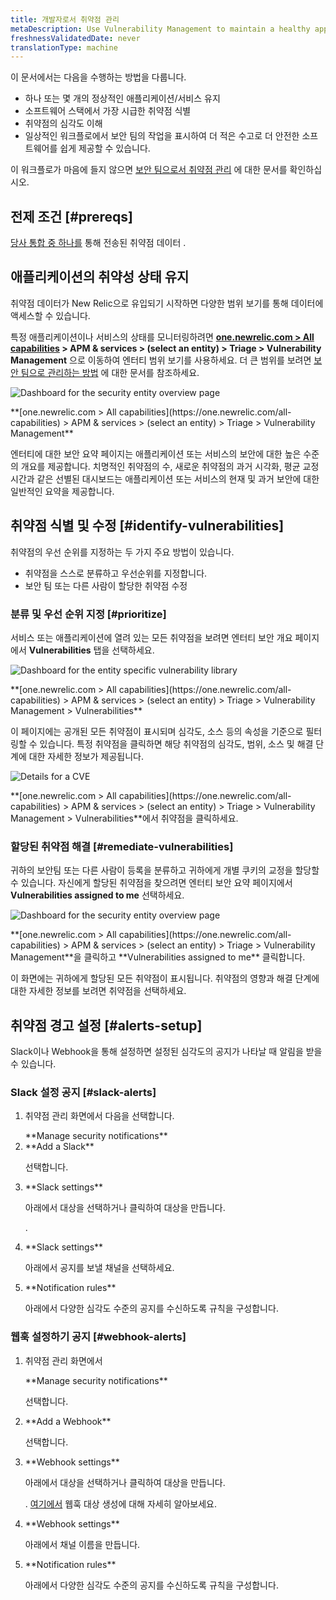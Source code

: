```yaml
---
title: 개발자로서 취약점 관리
metaDescription: Use Vulnerability Management to maintain a healthy application and remediate vulnerabilities as a developer.
freshnessValidatedDate: never
translationType: machine
---
```


이 문서에서는 다음을 수행하는 방법을 다룹니다.

* 하나 또는 몇 개의 정상적인 애플리케이션/서비스 유지
* 소프트웨어 스택에서 가장 시급한 취약점 식별
* 취약점의 심각도 이해
* 일상적인 워크플로에서 보안 팀의 작업을 표시하여 더 적은 수고로 더 안전한 소프트웨어를 쉽게 제공할 수 있습니다.

이 워크플로가 마음에 들지 않으면 [보안 팀으로서 취약점 관리](/docs/vulnerability-management/security-workflow) 에 대한 문서를 확인하십시오.

## 전제 조건 [#prereqs]

[당사 통합 중 하나를](/docs/vulnerability-management/integrations/overview) 통해 전송된 취약점 데이터 .

## 애플리케이션의 취약성 상태 유지

취약점 데이터가 New Relic으로 유입되기 시작하면 다양한 범위 보기를 통해 데이터에 액세스할 수 있습니다.

특정 애플리케이션이나 서비스의 상태를 모니터링하려면 <DNT>**[one.newrelic.com > All capabilities](https://one.newrelic.com/all-capabilities) > APM & services > (select an entity) > Triage > Vulnerability Management**</DNT> 으로 이동하여 엔터티 범위 보기를 사용하세요. 더 큰 범위를 보려면 [보안 팀으로 관리하는 방법](/docs/vulnerability-management/security-workflow) 에 대한 문서를 참조하세요.

<img
  title="Entity overview"
  alt="Dashboard for the security entity overview page"
  src="/images/security_screenshot-full_security-overview.webp"
/>

<figcaption>
  <DNT>
    **[one.newrelic.com > All capabilities](https://one.newrelic.com/all-capabilities) > APM & services > (select an entity) > Triage > Vulnerability Management**
  </DNT>
</figcaption>

엔터티에 대한 보안 요약 페이지는 애플리케이션 또는 서비스의 보안에 대한 높은 수준의 개요를 제공합니다. 치명적인 취약점의 수, 새로운 취약점의 과거 시각화, 평균 교정 시간과 같은 선별된 대시보드는 애플리케이션 또는 서비스의 현재 및 과거 보안에 대한 일반적인 요약을 제공합니다.

## 취약점 식별 및 수정 [#identify-vulnerabilities]

취약점의 우선 순위를 지정하는 두 가지 주요 방법이 있습니다.

* 취약점을 스스로 분류하고 우선순위를 지정합니다.
* 보안 팀 또는 다른 사람이 할당한 취약점 수정

### 분류 및 우선 순위 지정 [#prioritize]

서비스 또는 애플리케이션에 열려 있는 모든 취약점을 보려면 엔터티 보안 개요 페이지에서 <DNT>**Vulnerabilities**</DNT> 탭을 선택하세요.

<img
  title="Vulnerability library"
  alt="Dashboard for the entity specific vulnerability library"
  src="/images/vulnLibrary.webp"
/>

<figcaption>
  <DNT>
    **[one.newrelic.com > All capabilities](https://one.newrelic.com/all-capabilities) > APM & services > (select an entity) > Triage > Vulnerability Management > Vulnerabilities**
  </DNT>
</figcaption>

이 페이지에는 공개된 모든 취약점이 표시되며 심각도, 소스 등의 속성을 기준으로 필터링할 수 있습니다. 특정 취약점을 클릭하면 해당 취약점의 심각도, 범위, 소스 및 해결 단계에 대한 자세한 정보가 제공됩니다.

<img
  title="CVE Detail"
  alt="Details for a CVE"
  src="/images/cve-detail.webp"
/>

<figcaption>
  <DNT>**[one.newrelic.com > All capabilities](https://one.newrelic.com/all-capabilities) > APM & services > (select an entity) > Triage > Vulnerability Management > Vulnerabilities**</DNT>에서 취약점을 클릭하세요.
</figcaption>

### 할당된 취약점 해결 [#remediate-vulnerabilities]

귀하의 보안팀 또는 다른 사람이 등록을 분류하고 귀하에게 개별 쿠키의 교정을 할당할 수 있습니다. 자신에게 할당된 취약점을 찾으려면 엔터티 보안 요약 페이지에서 <DNT>**Vulnerabilities assigned to me**</DNT> 선택하세요.

<img
  title="Assigned vulnerabilities"
  alt="Dashboard for the security entity overview page"
  src="/images/vulnerabilities-assigned.webp"
/>

<figcaption>
  <DNT>**[one.newrelic.com > All capabilities](https://one.newrelic.com/all-capabilities) > APM & services > (select an entity) > Triage > Vulnerability Management**</DNT>을 클릭하고 <DNT>**Vulnerabilities assigned to me**</DNT> 클릭합니다.
</figcaption>

이 화면에는 귀하에게 할당된 모든 취약점이 표시됩니다. 취약점의 영향과 해결 단계에 대한 자세한 정보를 보려면 취약점을 선택하세요.

## 취약점 경고 설정 [#alerts-setup]

Slack이나 Webhook을 통해 <InlinePopover type="alerts"/>설정하면 설정된 심각도의 공지가 나타날 때 알림을 받을 수 있습니다.

### Slack 설정 공지 [#slack-alerts]

1. 취약점 관리 화면에서 다음을 선택합니다.

   <DNT>
     **Manage security notifications**
   </DNT>

2. <DNT>
     **Add a Slack**
   </DNT>

   선택합니다.

3. <DNT>
     **Slack settings**
   </DNT>

   아래에서 대상을 선택하거나 클릭하여 대상을 만듭니다.

   <Icon name="fe-plus-circle"/>

   .

4. <DNT>
     **Slack settings**
   </DNT>

   아래에서 공지를 보낼 채널을 선택하세요.

5. <DNT>
     **Notification rules**
   </DNT>

   아래에서 다양한 심각도 수준의 공지를 수신하도록 규칙을 구성합니다.

### 웹훅 설정하기 공지 [#webhook-alerts]

1. 취약점 관리 화면에서

   <DNT>
     **Manage security notifications**
   </DNT>

   선택합니다.

2. <DNT>
     **Add a Webhook**
   </DNT>

   선택합니다.

3. <DNT>
     **Webhook settings**
   </DNT>

   아래에서 대상을 선택하거나 클릭하여 대상을 만듭니다.

   <Icon name="fe-plus-circle"/>

   . [여기에서](/docs/alerts-applied-intelligence/notifications/notification-integrations/#webhook) 웹훅 대상 생성에 대해 자세히 알아보세요.

4. <DNT>
     **Webhook settings**
   </DNT>

   아래에서 채널 이름을 만듭니다.

5. <DNT>
     **Notification rules**
   </DNT>

   아래에서 다양한 심각도 수준의 공지를 수신하도록 규칙을 구성합니다.
